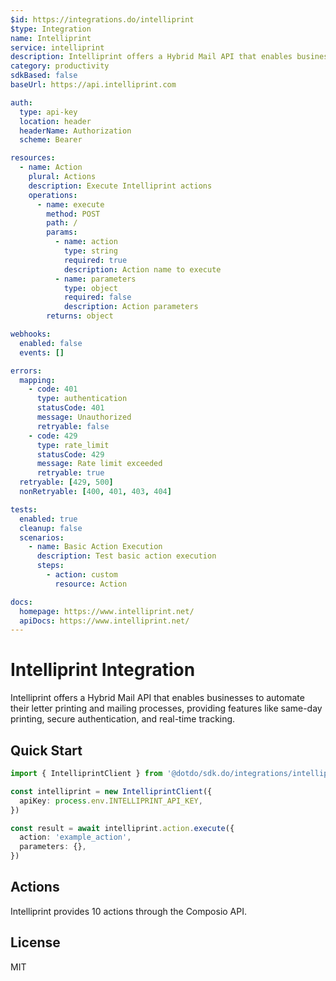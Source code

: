 ```yaml
---
$id: https://integrations.do/intelliprint
$type: Integration
name: Intelliprint
service: intelliprint
description: Intelliprint offers a Hybrid Mail API that enables businesses to automate their letter printing and mailing processes, providing features like same-day printing, secure authentication, and real-time tracking.
category: productivity
sdkBased: false
baseUrl: https://api.intelliprint.com

auth:
  type: api-key
  location: header
  headerName: Authorization
  scheme: Bearer

resources:
  - name: Action
    plural: Actions
    description: Execute Intelliprint actions
    operations:
      - name: execute
        method: POST
        path: /
        params:
          - name: action
            type: string
            required: true
            description: Action name to execute
          - name: parameters
            type: object
            required: false
            description: Action parameters
        returns: object

webhooks:
  enabled: false
  events: []

errors:
  mapping:
    - code: 401
      type: authentication
      statusCode: 401
      message: Unauthorized
      retryable: false
    - code: 429
      type: rate_limit
      statusCode: 429
      message: Rate limit exceeded
      retryable: true
  retryable: [429, 500]
  nonRetryable: [400, 401, 403, 404]

tests:
  enabled: true
  cleanup: false
  scenarios:
    - name: Basic Action Execution
      description: Test basic action execution
      steps:
        - action: custom
          resource: Action

docs:
  homepage: https://www.intelliprint.net/
  apiDocs: https://www.intelliprint.net/
---
```


# Intelliprint Integration

Intelliprint offers a Hybrid Mail API that enables businesses to automate their letter printing and mailing processes, providing features like same-day printing, secure authentication, and real-time tracking.

## Quick Start

```typescript
import { IntelliprintClient } from '@dotdo/sdk.do/integrations/intelliprint'

const intelliprint = new IntelliprintClient({
  apiKey: process.env.INTELLIPRINT_API_KEY,
})

const result = await intelliprint.action.execute({
  action: 'example_action',
  parameters: {},
})
```

## Actions

Intelliprint provides 10 actions through the Composio API.

## License

MIT
